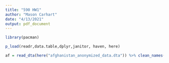 ```yaml
---
title: "590 HW1"
author: "Mason Carhart"
date: "4/13/2021"
output: pdf_document
---
```



```r

library(pacman)

p_load(readr,data.table,dplyr,janitor, haven, here)

```

```r

af = read_dta(here("afghanistan_anonymized_data.dta")) %>% clean_names()

```

